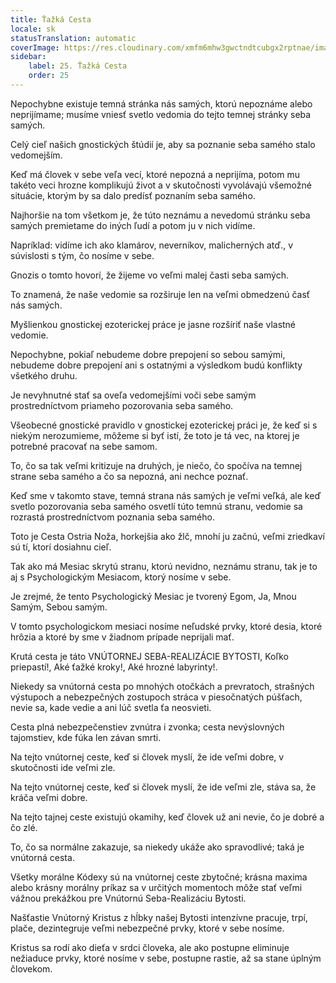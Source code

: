 ```yaml
---
title: Ťažká Cesta
locale: sk
statusTranslation: automatic
coverImage: https://res.cloudinary.com/xmfm6mhw3gwctndtcubgx2rptnae/image/upload/v1741354419/small_cover_la_gran_rebelion_28716e29d2.webp
sidebar:
    label: 25. Ťažká Cesta
    order: 25
---
```

Nepochybne existuje temná stránka nás samých, ktorú nepoznáme alebo neprijímame; musíme vniesť svetlo vedomia do tejto temnej stránky seba samých.

Celý cieľ našich gnostických štúdií je, aby sa poznanie seba samého stalo vedomejším.

Keď má človek v sebe veľa vecí, ktoré nepozná a neprijíma, potom mu takéto veci hrozne komplikujú život a v skutočnosti vyvolávajú všemožné situácie, ktorým by sa dalo predísť poznaním seba samého.

Najhoršie na tom všetkom je, že túto neznámu a nevedomú stránku seba samých premietame do iných ľudí a potom ju v nich vidíme.

Napríklad: vidíme ich ako klamárov, neverníkov, malicherných atď., v súvislosti s tým, čo nosíme v sebe.

Gnozis o tomto hovorí, že žijeme vo veľmi malej časti seba samých.

To znamená, že naše vedomie sa rozširuje len na veľmi obmedzenú časť nás samých.

Myšlienkou gnostickej ezoterickej práce je jasne rozšíriť naše vlastné vedomie.

Nepochybne, pokiaľ nebudeme dobre prepojení so sebou samými, nebudeme dobre prepojení ani s ostatnými a výsledkom budú konflikty všetkého druhu.

Je nevyhnutné stať sa oveľa vedomejšími voči sebe samým prostredníctvom priameho pozorovania seba samého.

Všeobecné gnostické pravidlo v gnostickej ezoterickej práci je, že keď si s niekým nerozumieme, môžeme si byť istí, že toto je tá vec, na ktorej je potrebné pracovať na sebe samom.

To, čo sa tak veľmi kritizuje na druhých, je niečo, čo spočíva na temnej strane seba samého a čo sa nepozná, ani nechce poznať.

Keď sme v takomto stave, temná strana nás samých je veľmi veľká, ale keď svetlo pozorovania seba samého osvetlí túto temnú stranu, vedomie sa rozrastá prostredníctvom poznania seba samého.

Toto je Cesta Ostria Noža, horkejšia ako žlč, mnohí ju začnú, veľmi zriedkaví sú tí, ktorí dosiahnu cieľ.

Tak ako má Mesiac skrytú stranu, ktorú nevidno, neznámu stranu, tak je to aj s Psychologickým Mesiacom, ktorý nosíme v sebe.

Je zrejmé, že tento Psychologický Mesiac je tvorený Egom, Ja, Mnou Samým, Sebou samým.

V tomto psychologickom mesiaci nosíme neľudské prvky, ktoré desia, ktoré hrôzia a ktoré by sme v žiadnom prípade neprijali mať.

Krutá cesta je táto VNÚTORNEJ SEBA-REALIZÁCIE BYTOSTI, Koľko priepastí!, Aké ťažké kroky!, Aké hrozné labyrinty!.

Niekedy sa vnútorná cesta po mnohých otočkách a prevratoch, strašných výstupoch a nebezpečných zostupoch stráca v piesočnatých púšťach, nevie sa, kade vedie a ani lúč svetla ťa neosvieti.

Cesta plná nebezpečenstiev zvnútra i zvonka; cesta nevýslovných tajomstiev, kde fúka len závan smrti.

Na tejto vnútornej ceste, keď si človek myslí, že ide veľmi dobre, v skutočnosti ide veľmi zle.

Na tejto vnútornej ceste, keď si človek myslí, že ide veľmi zle, stáva sa, že kráča veľmi dobre.

Na tejto tajnej ceste existujú okamihy, keď človek už ani nevie, čo je dobré a čo zlé.

To, čo sa normálne zakazuje, sa niekedy ukáže ako spravodlivé; taká je vnútorná cesta.

Všetky morálne Kódexy sú na vnútornej ceste zbytočné; krásna maxima alebo krásny morálny príkaz sa v určitých momentoch môže stať veľmi vážnou prekážkou pre Vnútornú Seba-Realizáciu Bytosti.

Našťastie Vnútorný Kristus z hĺbky našej Bytosti intenzívne pracuje, trpí, plače, dezintegruje veľmi nebezpečné prvky, ktoré v sebe nosíme.

Kristus sa rodí ako dieťa v srdci človeka, ale ako postupne eliminuje nežiaduce prvky, ktoré nosíme v sebe, postupne rastie, až sa stane úplným človekom.

